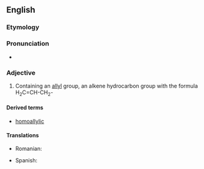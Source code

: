==English==


===Etymology===

{{suffix|allyl|ic}}

===Pronunciation===

*{{IPA|əˈlɪlɪk}}

===Adjective===
{{en-adj|-}}

#{{organic chemistry}} Containing an [[allyl]] group, an alkene hydrocarbon group with the formula H<sub>2</sub>C=CH-CH<sub>2</sub>-

====Derived terms====
* [[homoallylic]]

====Translations====
{{trans-top|containing an allyl group}}
* Romanian: {{t|ro|alilic}}
{{trans-mid}}
*Spanish: {{t-|es|alílico}}
{{trans-bottom}}